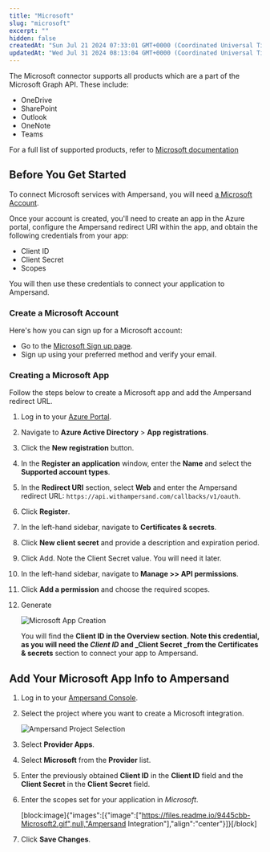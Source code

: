 ```yaml
---
title: "Microsoft"
slug: "microsoft"
excerpt: ""
hidden: false
createdAt: "Sun Jul 21 2024 07:33:01 GMT+0000 (Coordinated Universal Time)"
updatedAt: "Wed Jul 31 2024 08:13:04 GMT+0000 (Coordinated Universal Time)"
---
```

The Microsoft connector supports all products which are a part of the Microsoft Graph API. These include:

- OneDrive
- SharePoint
- Outlook
- OneNote
- Teams

For a full list of supported products, refer to [Microsoft documentation](https://learn.microsoft.com/en-us/graph/overview-major-services) 

## Before You Get Started

To connect Microsoft services with Ampersand, you will need [a Microsoft Account](https://aka.ms/AppRegistrations/?referrer=https%3A%2F%2Fdev.onedrive.com).

Once your account is created, you'll need to create an app in the Azure portal, configure the Ampersand redirect URI within the app, and obtain the following credentials from your app:

- Client ID
- Client Secret
- Scopes

You will then use these credentials to connect your application to Ampersand.

### Create a Microsoft Account

Here's how you can sign up for a Microsoft account:

- Go to the [Microsoft Sign up page](https://signup.live.com/signup?sru=https%3a%2f%2flogin.live.com%2foauth20_authorize.srf%3flc%3d1033%26client_id%3d51483342-085c-4d86-bf88-cf50c7252078%26cobrandid%3ded5d1924-9524-4e70-8f68-5ee5e35afbef%26mkt%3dEN-US%26opid%3dE962B0DAAE1D7D3B%26opidt%3d1721584016%26uaid%3d20aa40834b4b4f60a5f6d0caefa69aab%26contextid%3d8123EC532BFC171F%26opignore%3d1&mkt=EN-US&uiflavor=web&lw=1&fl=easi2&cobrandid=ed5d1924-9524-4e70-8f68-5ee5e35afbef&client_id=51483342-085c-4d86-bf88-cf50c7252078&uaid=20aa40834b4b4f60a5f6d0caefa69aab&suc=c44b4083-3bb0-49c1-b47d-974e53cbdf3c&lic=1).
- Sign up using your preferred method and verify your email.

### Creating a Microsoft App

Follow the steps below to create a Microsoft app and add the Ampersand redirect URL.

1. Log in to your [Azure Portal](https://portal.azure.com/).

2. Navigate to **Azure Active Directory** > **App registrations**.

3. Click the **New registration** button.

4. In the **Register an application** window, enter the **Name** and select the **Supported account types**.

5. In the **Redirect URI** section, select **Web** and enter the Ampersand redirect URL: `https://api.withampersand.com/callbacks/v1/oauth`.

6. Click **Register**.

7. In the left-hand sidebar, navigate to **Certificates & secrets**.

8. Click **New client secret** and provide a description and expiration period. 

9. Click Add. Note the Client Secret value. You will need it later.

10. In the left-hand sidebar, navigate to **Manage >> API permissions**.

11. Click **Add a permission** and choose the required scopes.

12. Generate

    ![Microsoft App Creation](https://files.readme.io/e0b0327-Microsoft1.gif)

    You will find the **Client ID **in the **Overview** section. Note this credential, as you will need the _Client ID_ and \_Client Secret \_from the** Certificates & secrets** section to connect your app to Ampersand.

## Add Your Microsoft App Info to Ampersand

1. Log in to your [Ampersand Console](https://console.withampersand.com).

2. Select the project where you want to create a Microsoft integration.

   ![Ampersand Project Selection](https://files.readme.io/31a6a12-Ampersand.png)

3. Select **Provider Apps**.

4. Select **Microsoft** from the **Provider** list.

5. Enter the previously obtained **Client ID** in the **Client ID** field and the **Client Secret** in the **Client Secret** field.

6. Enter the scopes set for your application in _Microsoft_.

   [block:image]{"images":[{"image":["https://files.readme.io/9445cbb-Microsoft2.gif",null,"Ampersand Integration"],"align":"center"}]}[/block]

7. Click **Save Changes**.
